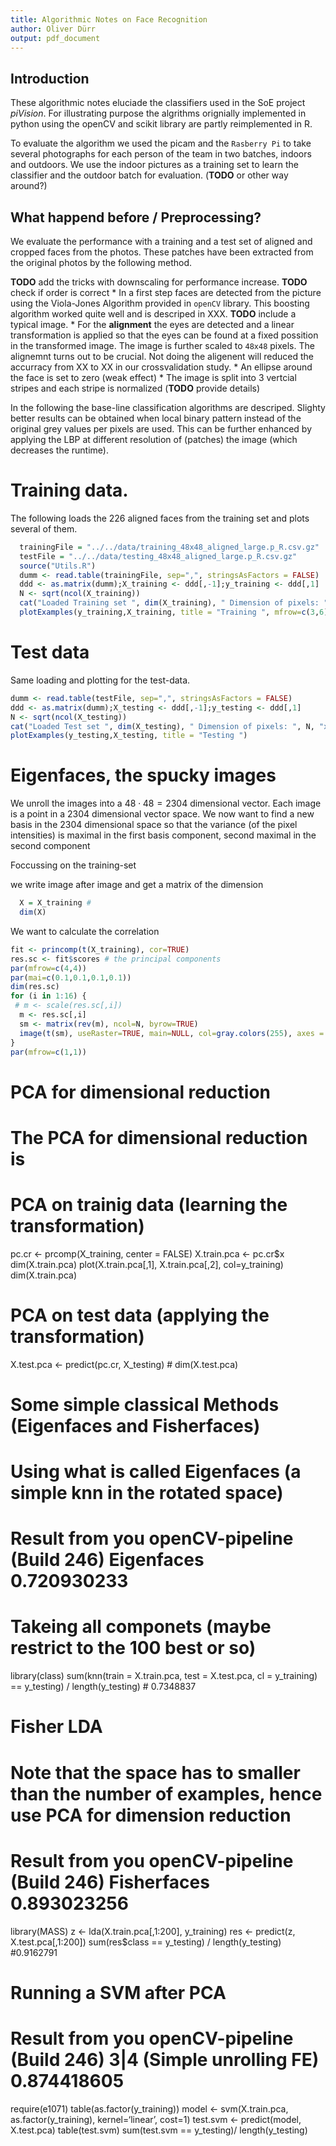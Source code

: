 ```yaml
---
title: Algorithmic Notes on Face Recognition 
author: Oliver Dürr
output: pdf_document 
---
```

## Introduction
These algorithmic notes eluciade the classifiers used in the SoE project *piVision*. For illustrating purpose the algrithms orignially implemented in python using the openCV and scikit library are partly reimplemented in R.

To evaluate the algorithm we used the picam and the `Rasberry Pi` to take several photographs for each person of the team in two batches, indoors and outdoors. We use the indoor pictures as a training set to learn the classifier and the outdoor batch for evaluation. (**TODO** or other way around?)

## What happend before / Preprocessing?
We evaluate the performance with a training and a test set of aligned and cropped faces from the photos. These patches have been extracted from the original photos by the following method.

**TODO** add the tricks with downscaling for performance increase. 
**TODO** check if order is correct
* In a first step faces are detected from the picture using the Viola-Jones Algorithm provided in `openCV` library. This boosting algorithm worked quite well and is descriped in XXX.
**TODO** include a typical image.
* For the **alignment** the eyes are detected and a linear transformation is applied so that the eyes can be found at a fixed possition in the transformed image. The image is further scaled to `48x48` pixels. The alignemnt turns out to be crucial. Not doing the aligenent will reduced the accurracy from XX to XX in our crossvalidation study.
* An ellipse around the face is set to zero (weak effect)
* The image is split into 3 vertcial stripes and each stripe is normalized (**TODO** provide details)

In the following the base-line classification algorithms are descriped. Slighty better results can be obtained when local binary pattern instead of the original grey values per pixels are used. This can be further enhanced by applying the LBP at different resolution of (patches) the image (which decreases the runtime). 

# Training data. 
The following loads the 226 aligned faces from the training set and plots several of them.
```r
  trainingFile = "../../data/training_48x48_aligned_large.p_R.csv.gz"
  testFile = "../../data/testing_48x48_aligned_large.p_R.csv.gz"
  source("Utils.R")
  dumm <- read.table(trainingFile, sep=",", stringsAsFactors = FALSE)
  ddd <- as.matrix(dumm);X_training <- ddd[,-1];y_training <- ddd[,1]
  N <- sqrt(ncol(X_training))
  cat("Loaded Training set ", dim(X_training), " Dimension of pixels: ", N, "x", N)
  plotExamples(y_training,X_training, title = "Training ", mfrow=c(3,6))
```

# Test data
Same loading and plotting for the test-data.
```r
dumm <- read.table(testFile, sep=",", stringsAsFactors = FALSE)
ddd <- as.matrix(dumm);X_testing <- ddd[,-1];y_testing <- ddd[,1]
N <- sqrt(ncol(X_testing))
cat("Loaded Test set ", dim(X_testing), " Dimension of pixels: ", N, "x", N, " number of y ", length(y_testing))
plotExamples(y_testing,X_testing, title = "Testing ")
```

# Eigenfaces, the spucky images
We unroll the images into a $48 \cdot 48 = 2304$ dimensional vector\footnote{The data was in that format anyway}. Each image is a point in a 2304 dimensional vector space. We now want to find a new basis in the 2304 dimensional space so that the variance (of the pixel intensities) is maximal in the first basis component, second maximal in the second component\footnote{which also needs to be othogonal to the first one.}


Foccussing on the training-set 

we write image after image and get a matrix of the dimension


```r
  X = X_training #
  dim(X)
```
We want to calculate the correlation 


```r
fit <- princomp(t(X_training), cor=TRUE)
res.sc <- fit$scores # the principal components
par(mfrow=c(4,4))
par(mai=c(0.1,0.1,0.1,0.1))
dim(res.sc)
for (i in 1:16) {
 # m <- scale(res.sc[,i])
  m <- res.sc[,i]
  sm <- matrix(rev(m), ncol=N, byrow=TRUE)
  image(t(sm), useRaster=TRUE, main=NULL, col=gray.colors(255), axes = FALSE)
}
par(mfrow=c(1,1))
```

#####
# PCA for dimensional reduction
# The PCA for dimensional reduction is 
# PCA on trainig data (learning the transformation)
pc.cr <- prcomp(X_training, center = FALSE)
X.train.pca <- pc.cr$x
dim(X.train.pca)
plot(X.train.pca[,1], X.train.pca[,2], col=y_training)
dim(X.train.pca)

# PCA on test data (applying the transformation)
X.test.pca <- predict(pc.cr, X_testing) #
dim(X.test.pca)

##### 
# Some simple classical Methods (Eigenfaces and Fisherfaces)
# Using what is called Eigenfaces (a simple knn in the rotated space)
# Result from you openCV-pipeline (Build 246) Eigenfaces 0.720930233
# Takeing all componets (maybe restrict to the 100 best or so)
library(class)
sum(knn(train = X.train.pca, test = X.test.pca, cl = y_training) == y_testing) / length(y_testing)  # 0.7348837

# Fisher LDA 
# Note that the space has to smaller than the number of examples, hence use PCA for dimension reduction
# Result from you openCV-pipeline (Build 246) Fisherfaces 0.893023256
library(MASS)
z <- lda(X.train.pca[,1:200], y_training)
res <- predict(z, X.test.pca[,1:200])
sum(res$class == y_testing) / length(y_testing) #0.9162791

# Running a SVM after PCA
# Result from you openCV-pipeline (Build 246) 3|4 (Simple unrolling FE) 0.874418605
require(e1071)
table(as.factor(y_training))
model <- svm(X.train.pca, as.factor(y_training), kernel='linear', cost=1)
test.svm <- predict(model, X.test.pca)
table(test.svm)
sum(test.svm == y_testing)/ length(y_testing) 





